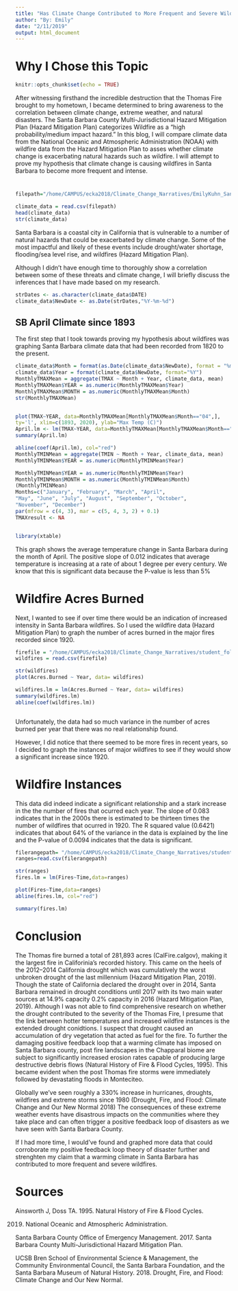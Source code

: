 ```yaml
---
title: "Has Climate Change Contributed to More Frequent and Severe Wildfires in Santa Barbara County?"
author: "By: Emily"
date: "2/11/2019"
output: html_document
---
```


# Why I Chose this Topic
```r
knitr::opts_chunk$set(echo = TRUE)
```
 After witnessing firsthand the incredible destruction that the Thomas Fire brought to my hometown, I became determined to bring awareness to the correlation between climate change, extreme weather, and natural disasters. The Santa Barbara County Multi-Jurisdictional Hazard Mitigation Plan (Hazard Mitigation Plan) categorizes Wildfire as a “high probability/medium impact hazard.” In this blog, I will compare climate data from the National Oceanic and Atmospheric Administration (NOAA) with wildfire data from the Hazard Mitigation Plan to asses whether climate change is exacerbating natural hazards such as wildfire. I will attempt to prove my hypothesis that climate change is causing wildfires in Santa Barbara to become more frequent and intense.


# 
```r
filepath="/home/CAMPUS/ecka2018/Climate_Change_Narratives/EmilyKuhn_Santabarbara_data.csv"

climate_data = read.csv(filepath)
head(climate_data)
str(climate_data)

```

Santa Barbara is a coastal city in California that is vulnerable to a number of natural hazards that could be exacerbated by climate change. Some of the most impactful and likely of these events include drought/water shortage, flooding/sea level rise, and wildfires (Hazard Mitigation Plan).

Although I didn't have enough time to thoroughly show a correlation between some of these threats and climate change, I will briefly discuss the inferences that I have made based on my research.



```r
strDates <- as.character(climate_data$DATE)
climate_data$NewDate <- as.Date(strDates,"%Y-%m-%d")

```

## SB April Climate since 1893
The first step that I took towards proving my hypothesis about wildfires was graphing Santa Barbara climate data that had been recorded from 1820 to the present. 


```r
climate_data$Month = format(as.Date(climate_data$NewDate), format = "%m")
climate_data$Year = format(climate_data$NewDate, format="%Y")
MonthlyTMAXMean = aggregate(TMAX ~ Month + Year, climate_data, mean)
MonthlyTMAXMean$YEAR = as.numeric(MonthlyTMAXMean$Year)
MonthlyTMAXMean$MONTH = as.numeric(MonthlyTMAXMean$Month)
str(MonthlyTMAXMean)


plot(TMAX~YEAR, data=MonthlyTMAXMean[MonthlyTMAXMean$Month=="04",],
ty='l', xlim=c(1893, 2020), ylab="Max Temp (C)")
April.lm <- lm(TMAX~YEAR, data=MonthlyTMAXMean[MonthlyTMAXMean$Month=="04",])
summary(April.lm)

abline(coef(April.lm), col="red")
MonthlyTMINMean = aggregate(TMIN ~ Month + Year, climate_data, mean)
MonthlyTMINMean$YEAR = as.numeric(MonthlyTMINMean$Year)

MonthlyTMINMean$YEAR = as.numeric(MonthlyTMINMean$Year)
MonthlyTMINMean$MONTH = as.numeric(MonthlyTMINMean$Month)
(MonthlyTMINMean)
Months=c("January", "February", "March", "April",
"May", "June", "July", "August", "September", "October",
"November", "December")
par(mfrow = c(4, 3), mar = c(5, 4, 3, 2) + 0.1)
TMAXresult <- NA


library(xtable)

```


This graph shows the average temperature change in Santa Barbara during the month of April. The positive slope of 0.012 indicates that average temperature is increasing at a rate of about 1 degree per every century. We know that this is significant data because the P-value is less than 5%

# Wildfire Acres Burned
Next, I wanted to see if over time there would be an indication of increased intensity in Santa Barbara wildfires. So I used the wildfire data (Hazard Mitigation Plan) to graph the number of acres burned in the  major fires recorded since 1920. 

```r
firefile = "/home/CAMPUS/ecka2018/Climate_Change_Narratives/student_folders/Kuhn/WildfireAcres.csv"
wildfires = read.csv(firefile)

str(wildfires)
plot(Acres.Burned ~ Year, data= wildfires)

wildfires.lm = lm(Acres.Burned ~ Year, data= wildfires)
summary(wildfires.lm)
abline(coef(wildfires.lm))



```

Unfortunately, the data had so much variance in the number of acres burned per year that there was no real relationship found. 

However, I did notice that there seemed to be more fires in recent years, so I decided to graph the instances of major wildfires to see if they would show a significant increase since 1920. 

# Wildfire Instances
This data did indeed indicate a significant relationship and a stark increase in the the number of fires that ocurred each year. The slope of 0.083 indicates that in the 2000s there is estimated to be thirteen times the number of wildfires that ocurred in 1920. The R squared value (0.6421) indicates that about 64% of the variance in the data is explained by the line and the P-value of 0.0094 indicates that the data is significant. 

```r

filerangepath= "/home/CAMPUS/ecka2018/Climate_Change_Narratives/student_folders/Kuhn/WildfireRanges.csv"
ranges=read.csv(filerangepath)

str(ranges)
fires.lm = lm(Fires~Time,data=ranges)

plot(Fires~Time,data=ranges)
abline(fires.lm, col="red")

summary(fires.lm)

```

# Conclusion

The Thomas fire burned a total of 281,893 acres (CalFire.calgov), making it the largest fire in Califorinia's recorded history. This came on the heels of the 2012–2014 California drought which was cumulatively the worst unbroken drought of the last millennium (Hazard Mitigation Plan, 2019). Though the state of California declared the drought over in 2014, Santa Barbara remained in drought conditions until 2017 with its two main water sources at 14.9% capacity 0.2% capacity in 2016 (Hazard Mitigation Plan, 2019). Although I was not able to find comprehensive research on whether the drought contributed to the severity of the Thomas Fire, I presume that the link between hotter temperatures and increased wildfire instances is the extended drought conidtions. I suspect that drought caused an accumulation of dry vegetation that acted as fuel for the fire. To further the damaging positive feedback loop that a warming climate has imposed on Santa Barbara county, post fire landscapes in the Chapparal biome are subject to significantly increased erosion rates capable of producing large destructive debris flows (Natural History of Fire & Flood Cycles, 1995). This became evident when the post Thomas fire storms were immediately followed by devastating floods in Monteciteo.

Globally we’ve seen roughly a 330% increase in hurricanes, droughts, wildfires and extreme storms since 1980 (Drought, Fire, and Flood: Climate Change and Our New Normal 2018) The consequences of these extreme weather
events have disastrous impacts on the communities where they take place and can often trigger a positive feedback loop of disasters as we have seen with Santa Barbara County. 

If I had more time, I would've found and graphed more data that could corroborate my positive feedback loop theory of disaster further and strenghten my claim that a warming climate in Santa Barbara has contributed to more frequent and severe wildfires. 

# Sources

Ainsworth J, Doss TA. 1995. Natural History of Fire & Flood Cycles.

2019. National Oceanic and Atmospheric Administration.

Santa Barbara County Office of Emergency Management. 2017. Santa Barbara County Multi-Jurisdictional Hazard Mitigation Plan.
 
UCSB Bren School of Environmental Science & Management, the Community
Environmental Council, the Santa Barbara Foundation, and the Santa Barbara Museum of Natural History. 2018. Drought, Fire, and Flood: Climate Change and Our New Normal.
 



